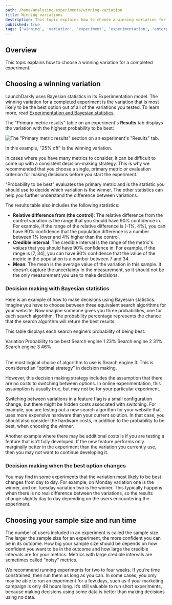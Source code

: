 ```yaml
---
path: /home/analyzing-experiments/winning-variation
title: Winning variations
description: This topic explains how to choose a winning variation for a completed experiment.
published: true
tags: ['winning', 'variation', 'experiment', 'experimentation', 'enterprise']
---
```


## Overview

This topic explains how to choose a winning variation for a completed experiment.

## Choosing a winning variation

LaunchDarkly uses Bayesian statistics in its Experimentation model. The winning variation for a completed experiment is the variation that is most likely to be the best option out of all of the variations you tested. To learn more, read [Experimentation and Bayesian statistics](/guides/experimentation/bayesian).

The "Primary metric results" table on an experiment's **Results** tab displays the variation with the highest probability to be best:

![The "Primary metric results" section on an experiment's "Results" tab.](experiment-results.png)


In this example, "25% off" is the winning variation.

In cases where you have many metrics to consider, it can be difficult to come up with a consistent decision-making strategy. This is why we recommended that you choose a single, primary metric or evaluation criterion for making decisions before you start the experiment.

"Probability to be best" evaluates the primary metric and is the statistic you should use to decide which variation is the winner. The other statistics can help you further understand the difference between variations.

The results table also includes the following statistics:
- **Relative difference from (the control)**: The relative difference from the control variation is the range that you should have 90% confidence in. For example, if the range of the relative difference is [-1%, 4%], you can have 90% confidence that the population difference is a number between 1% lower and 4% higher than the control.
- **Credible interval**: The credible interval is the range of the metric's _values_ that you should have 90% confidence in. For example, if the range is [7, 34], you can have 90% confidence that the value of the metric in the population is a number between 7 and 34.
- **Mean**: The mean is the average value of the variation in this sample. It doesn’t capture the uncertainty in the measurement, so it should not be the only measurement you use to make decisions.

### Decision making with Bayesian statistics

Here is an example of how to make decisions using Bayesian statistics. Imagine you have to choose between three equivalent search algorithms for your website. Now imagine someone gives you three probabilities, one for each search algorithm. The probability percentage represents the chance that the search algorithm will return the best results.

This table displays each search engine's probability of being best:

<Table>
  <TableHeader>
    <TableHeadCell>Variation</TableHeadCell>
    <TableHeadCell>Probability to be best</TableHeadCell>
  </TableHeader>
  <TableBody>
  <TableRow>
    <TableCell>Search engine 1</TableCell>
    <TableCell>23%</TableCell>
  </TableRow>
  <TableRow>
    <TableCell>Search engine 2</TableCell>
    <TableCell>31%</TableCell>
  </TableRow>
  <TableRow>
    <TableCell>Search engine 3</TableCell>
    <TableCell>46%</TableCell>
  </TableRow>
  </TableBody>
</Table>


The most logical choice of algorithm to use is Search engine 3. This is considered an "optimal strategy" in decision making.

However, this decision making strategy includes the assumption that there are no costs to switching between options. In online experimentation, this assumption is usually true, but may not be for your particular experiment.

Switching between variations in a feature flag is a small configuration change, but there might be hidden costs associated with switching. For example, you are testing out a new search algorithm for your website that uses more expensive hardware than your current solution. In that case, you should also consider the hardware costs, in addition to the probability to be best, when choosing the winner.

Another example where there may be additional costs is if you are testing a feature that isn’t fully developed. If the new feature performs only marginally better in the experiment than the variation you currently use, then you may not want to continue developing it.

### Decision making when the best option changes

You may find in some experiments that the variation most likely to be best changes from day to day. For example, on Monday variation one is the winner, and on Tuesday variation two is the winner. This typically happens when there is no real difference between the variations, so the results change slightly day to day depending on the users encountering the experiment.

## Choosing your sample size and run time

The number of users included in an experiment is called the sample size. The larger the sample size for an experiment, the more confident you can be in its outcome. How big your sample size should be depends on how confident you want to be in the outcome and how large the credible intervals are for your metrics. Metrics with large credible intervals are sometimes called "noisy" metrics.

We recommend running experiments for two to four weeks. If you’re time constrained, then run them as long as you can. In some cases, you only may be able to run an experiment for a few days, such as if your marketing campaign is only 48 hours long. It’s still valuable to run short experiments, because making decisions using some data is better than making decisions using no data.
